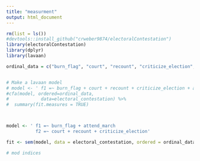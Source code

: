 ```yaml
---
title: "measurment"
output: html_document
---
```


```r
rm(list = ls())
#devtools::install_github("crweber9874/electoralContestation")
library(electoralContestation)
library(dplyr)
library(lavaan)

ordinal_data = c("burn_flag", "court", "recount", "criticize_election", "attend_march")


# Make a lavaan model
# model <- ' f1 =~ burn_flag + court + recount + criticize_election + attend_march'
#cfa(model, ordered=ordinal_data, 
#            data=electoral_contestation) %>% 
#  summary(fit.measures = TRUE)



model <- ' f1 =~ burn_flag + attend_march 
           f2 =~ court + recount + criticize_election'

fit <- sem(model, data = electoral_contestation, ordered = ordinal_data, group = "survey")

# mod indices


```
